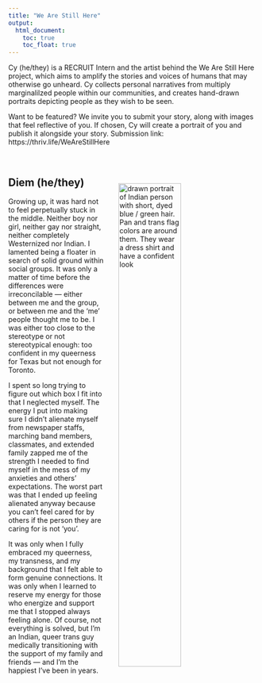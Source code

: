```yaml
---
title: "We Are Still Here"
output:
  html_document:
    toc: true
    toc_float: true
---
```


Cy (he/they) is a RECRUIT Intern and the artist behind the We Are Still Here project, which aims to amplify the stories and voices of humans that may otherwise go unheard. Cy collects personal narratives from multiply marginalilzed people within our communities, and creates hand-drawn portraits depicting people as they wish to be seen. 

Want to be featured? We invite you to submit your story, along with images that feel reflective of you. If chosen, Cy will create a portrait of you and publish it alongside your story.
Submission link: https://thriv.life/WeAreStillHere

<br>

<img src="images/diem_wash.png" alt="drawn portrait of Indian person with short, dyed blue / green hair. Pan and trans flag colors are around them. They wear a dress shirt and have a confident look" style="float: right; width: 50%; height: 50%; padding: 30px"/>

## Diem (he/they)

Growing up, it was hard not to feel perpetually stuck in the middle. Neither boy nor girl, neither gay nor straight, neither completely Westernized nor Indian. I lamented being a floater in search of solid ground within social groups. It was only a matter of time before the differences were irreconcilable — either between me and the group, or between me and the 'me' people thought me to be. I was either too close to the stereotype or not stereotypical enough: too confident in my queerness for Texas but not enough for Toronto.

I spent so long trying to figure out which box I fit into that I neglected myself. The energy I put into making sure I didn't alienate myself from newspaper staffs, marching band members, classmates, and extended family zapped me of the strength I needed to find myself in the mess of my anxieties and others' expectations. The worst part was that I ended up feeling alienated anyway because you can't feel cared for by others if the person they are caring for is not 'you'. 

It was only when I fully embraced my queerness, my transness, and my background that I felt able to form genuine connections. It was only when I learned to reserve my energy for those who energize and support me that I stopped always feeling alone. Of course, not everything is solved, but I'm an Indian, queer trans guy medically transitioning with the support of my family and friends — and I'm the happiest I've been in years.

